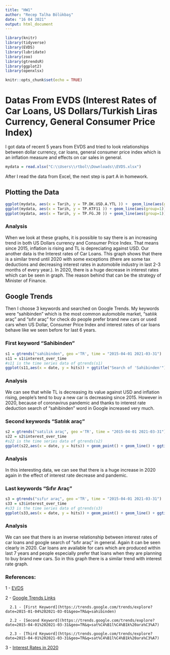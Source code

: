 ```yaml
---
title: "HW1"
author: "Recep Talha Bölükbaş"
date: "16 04 2021"
output: html_document
---
```


```r
library(knitr)
library(tidyverse)
library(EVDS)
library(lubridate)
library(zoo)
library(gtrendsR)
library(ggplot2)
library(openxlsx)
```

```r
knitr::opts_chunk$set(echo = TRUE)
```
# Datas From EVDS (Interest Rates of Car Loans, US Dollars/Turkish Liras Currency, General Consumer Price Index)

  I got data of recent 5 years from EVDS and tried to look relationships between dollar currency, car loans, general consumer price index which is an inflation measure and effects on car sales in general. 
  

```r
mydata = read.xlsx("C:\\Users\\rtbol\\Downloads\\EVDS.xlsx")

```
  After I read the data from Excel, the next step is part A in homework.

## Plotting the Data

```r
ggplot(mydata, aes(x = Tarih, y = TP.DK.USD.A.YTL )) +  geom_line(aes(group=1)) + geom_point()
ggplot(mydata, aes(x = Tarih, y = TP.KTF11 )) + geom_line(aes(group=1)) + geom_point()
ggplot(mydata, aes(x = Tarih, y = TP.FG.J0 )) + geom_line(aes(group=1)) + geom_point()

```

### Analysis
  When we look at these graphs, it is possible to say there is an increasing trend in both US Dollars currency and Consumer Price Index. That means since 2015, inflation is rising and TL is depreciating against USD. Our another data is the Interest rates of Car Loans. This graph shows that there is a similar trend until 2020 with some exceptions (there are some tax deductions and decreasing interest rates in automobile industry in last 2-3 months of every year.). In 2020, there is a huge decrease in interest rates which can be seen in graph. The reason behind that can be the strategy of Minister of Finance.  
  
  
## Google Trends
  Then I choose 3 keywords and searched on Google Trends. My keywords were "sahibinden" which is the most common automobile market, "satılık araç" and "sıfır araç" for check do people prefer brand new cars or used cars when US Dollar, Consumer Price Index and interest rates of car loans behave like we seen before for last 6 years.

### First keyword "Sahibinden"

```r
s1 = gtrends("sahibinden", geo ='TR', time = "2015-04-01 2021-03-31")
s11 = s1$interest_over_time
#s11 is the time series data of gtrends(s1)
ggplot(s11,aes(x = date, y = hits)) + ggtitle("Search of 'Sahibinden'") + geom_point() + geom_line() 
```

### Analysis 
  
  We can see that while TL is decreasing its value against USD and inflation rising, people's tend to buy a new car is decreasing since 2015. However in 2020, because of coronavirus pandemic and thanks to interest rate deduction search of "sahibinden" word in Google increased very much.

### Second keywords "Satılık araç"

```r
s2 = gtrends("satılık araç", geo ='TR', time = "2015-04-01 2021-03-31")
s22 = s2$interest_over_time
#s22 is the time series data of gtrends(s2)
ggplot(s22,aes(x = date, y = hits)) + geom_point() + geom_line() + ggtitle("Search of 'Satılık Araç'")
```

### Analysis
  In this interesting data, we can see that there is a huge increase in 2020 again in the effect of interest rate decrease and pandemic.

### Last keywords "Sıfır Araç"

```r
s3 = gtrends("sıfır araç", geo ='TR', time = "2015-04-01 2021-03-31")
s33 = s3$interest_over_time
#s33 is the time series data of gtrends(s3)
ggplot(s33,aes(x = date, y = hits)) + geom_point() + geom_line() + ggtitle("Search of 'Sıfır Araç'")
```

### Analysis
  
  We can see that there is an inverse relationship between interest rates of car loans and google search of "sıfır araç" in general. Again it can be seen clearly in 2020. Car loans are available for cars which are produced within last 7 years and people especially prefer that loans when they are planning to buy brand new cars. So in this graph there is a similar trend with interest rate graph. 


### References: 
 1 - [EVDS](https://evds2.tcmb.gov.tr/index.php?/evds/serieMarket)
 
 2 - [Google Trends Links](http://trends.google.com)
      
      2.1 - [First Keyword](https://trends.google.com/trends/explore?date=2015-01-04%202021-03-01&geo=TR&q=sahibinden)
      
      2.2 - [Second Keyword](https://trends.google.com/trends/explore?date=2015-04-01%202021-03-31&geo=TR&q=sat%C4%B1l%C4%B1k%20ara%C3%A7)
      
      2.3 - [Third Keyword](https://trends.google.com/trends/explore?date=2015-04-01%202021-03-31&geo=TR&q=sat%C4%B1l%C4%B1k%20ara%C3%A7)
 
 3 - [Interest Rates in 2020](https://www.sabah.com.tr/ekonomi/2020/06/06/son-dakika-haberi-konut-kredisi-ve-tasit-kredisi-faiz-oranlari-indirimi-ziraa-halkbank-vakifbank-kredi-faiz-orani-ne-kadar-ve-odeme-plani-nasil)
 
